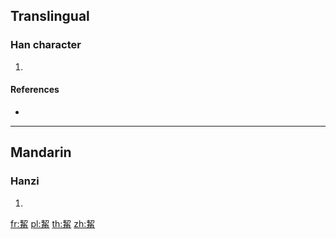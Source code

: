 {{character info/new}}
==Translingual==

===Han character===
{{Han char|rn=148|rad=角|as=06|sn=13|four=57227|canj=QHNBG,QHNBQ}}

# {{defn|Han|sort=角06}}

====References====
* {{Han ref|kx=1141.190|dkj=35066|dj=1608.210|hdz=63924.060|uh=89E2|ud=35298|bh=E042|bd=57410}}

----

==Mandarin==

===Hanzi===
{{cmn-hanzi|pin=[[chì]] ([[chi4]])|wg=ch'ih<sup>4</sup>}}

# {{defn|lang=cmn|sort=角06}}

[[fr:觢]]
[[pl:觢]]
[[th:觢]]
[[zh:觢]]